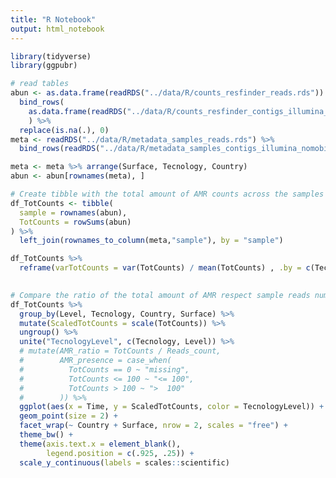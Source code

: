 ```yaml
---
title: "R Notebook"
output: html_notebook
---
```


```r
library(tidyverse)
library(ggpubr)
```

```r
# read tables
abun <- as.data.frame(readRDS("../data/R/counts_resfinder_reads.rds")) %>%
  bind_rows(
    as.data.frame(readRDS("../data/R/counts_resfinder_contigs_illumina_nomobile.rds"))
    ) %>%
  replace(is.na(.), 0)
meta <- readRDS("../data/R/metadata_samples_reads.rds") %>%
  bind_rows(readRDS("../data/R/metadata_samples_contigs_illumina_nomobile.rds"))

meta <- meta %>% arrange(Surface, Tecnology, Country)
abun <- abun[rownames(meta), ]
```

```r
# Create tibble with the total amount of AMR counts across the samples with the metadata
df_TotCounts <- tibble(
  sample = rownames(abun),
  TotCounts = rowSums(abun)
) %>%
  left_join(rownames_to_column(meta,"sample"), by = "sample")
```

```r
df_TotCounts %>%
  reframe(varTotCounts = var(TotCounts) / mean(TotCounts) , .by = c(Tecnology, Level))
  
```


```r
# Compare the ratio of the total amount of AMR respect sample reads number
df_TotCounts %>%
  group_by(Level, Tecnology, Country, Surface) %>%
  mutate(ScaledTotCounts = scale(TotCounts)) %>%
  ungroup() %>%
  unite("TecnologyLevel", c(Tecnology, Level)) %>%
  # mutate(AMR_ratio = TotCounts / Reads_count,
  #        AMR_presence = case_when(
  #          TotCounts == 0 ~ "missing",
  #          TotCounts <= 100 ~ "<= 100",
  #          TotCounts > 100 ~ ">  100"
  #        )) %>%
  ggplot(aes(x = Time, y = ScaledTotCounts, color = TecnologyLevel)) +
  geom_point(size = 2) +
  facet_wrap(~ Country + Surface, nrow = 2, scales = "free") +
  theme_bw() +
  theme(axis.text.x = element_blank(),
        legend.position = c(.925, .25)) +
  scale_y_continuous(labels = scales::scientific)
```


